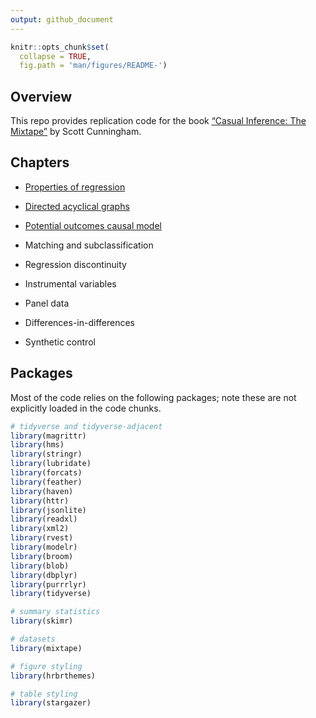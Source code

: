 ```yaml
---
output: github_document
---
```


<!-- README.md is generated from README.Rmd. Please edit that file -->

```r
knitr::opts_chunk$set(
  collapse = TRUE,
  fig.path = 'man/figures/README-')
```

## Overview

This repo provides replication code for the book ["Casual Inference: The 
Mixtape"](http://scunning.com/stata.html) by Scott Cunningham.

## Chapters

- [Properties of regression](https://github.com/johnson-shuffle/mixtape-code/tree/master/ch03)

- [Directed acyclical graphs](https://github.com/johnson-shuffle/mixtape-code/tree/master/ch04)

- [Potential outcomes causal model](https://github.com/johnson-shuffle/mixtape-code/tree/master/ch05)

- Matching and subclassification

- Regression discontinuity

- Instrumental variables

- Panel data

- Differences-in-differences

- Synthetic control

## Packages

Most of the code relies on the following packages; note these are not explicitly loaded in the code chunks.

```r
# tidyverse and tidyverse-adjacent
library(magrittr)
library(hms)
library(stringr)
library(lubridate)
library(forcats)
library(feather)
library(haven)
library(httr)
library(jsonlite)
library(readxl)
library(xml2)
library(rvest)
library(modelr)
library(broom)
library(blob)
library(dbplyr)
library(purrrlyr)
library(tidyverse)

# summary statistics
library(skimr)

# datasets
library(mixtape)

# figure styling
library(hrbrthemes)

# table styling
library(stargazer)
```
